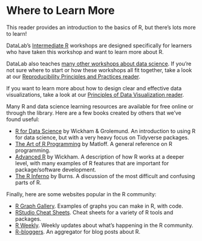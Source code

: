 # Where to Learn More {.unnumbered}

This reader provides an introduction to the basics of R, but there's lots more
to learn!

DataLab's [Intermediate R][intermediate-r] workshops are designed specifically
for learners who have taken this workshop and want to learn more about R.

[intermediate-r]: https://ucdavisdatalab.github.io/workshop_intermediate_r/

DataLab also teaches [many other workshops about data science][workshops]. If
you're not sure where to start or how these workshops all fit together, take a
look at our [Reproducibility Principles and Practices reader][repro].

[workshops]: https://datalab.ucdavis.edu/workshops/descriptions/
[repro]: https://ucdavisdatalab.github.io/workshop_reproducible_research/


If you want to learn more about how to design clear and effective data
visualizations, take a look at our [Principles of Data Visualization
reader][data-viz].

[data-viz]: https://ucdavisdatalab.github.io/workshop_data_viz_principles/

Many R and data science learning resources are available for free online or
through the library. Here are a few books created by others that we've found
useful:

* [R for Data Science][r4ds] by Wickham & Grolemund. An introduction to using R
  for data science, but with a very heavy focus on Tidyverse packages.
* [The Art of R Programming][art-of-r] by Matloff. A general reference on R
  programming.
* [Advanced R][adv-r] by Wickham. A description of how R works at a deeper
  level, with many examples of R features that are important for
  package/software development.
* [The R Inferno][r-inferno] by Burns. A discussion of the most difficult and
  confusing parts of R.

[r4ds]: http://r4ds.had.co.nz/
[art-of-r]: https://ebookcentral.proquest.com/lib/ucdavis/detail.action?docID=1137514
[adv-r]: https://adv-r.hadley.nz/
[r-inferno]: http://www.burns-stat.com/documents/books/the-r-inferno/

Finally, here are some websites popular in the R community:

* [R Graph Gallery](http://www.r-graph-gallery.com/). Examples of graphs you
  can make in R, with code.
* [RStudio Cheat Sheets](https://www.rstudio.com/resources/cheatsheets/). Cheat
  sheets for a variety of R tools and packages.
* [R Weekly](https://rweekly.org/). Weekly updates about what's happening in
  the R community.
* [R-bloggers](https://www.r-bloggers.com/). An aggregator for blog posts
  about R.
